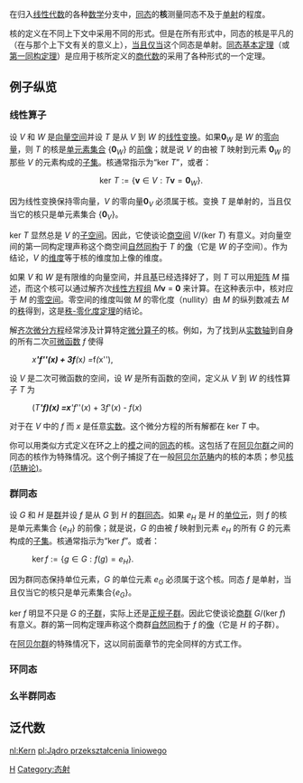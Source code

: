 在归入[[线性代数|线性代数]]的各种[[数学|数学]]分支中，[[同态|同态]]的'''核'''测量同态不及于[[单射|单射]]的程度。

核的定义在不同上下文中采用不同的形式。但是在所有形式中，同态的核是平凡的（在与那个上下文有关的意义上），[[当且仅当|当且仅当]]这个同态是单射。[[同态基本定理|同态基本定理]]（或[[第一同构定理|第一同构定理]]）是应用于核所定义的[[商代数|商代数]]的采用了各种形式的一个定理。

== 例子纵览 ==
=== 线性算子 ===

设 ''V'' 和 ''W'' 是[[向量空间|向量空间]]并设 ''T'' 是从 ''V'' 到 ''W'' 的[[线性变换|线性变换]]。如果'''0'''<sub>''W''</sub> 是 ''W'' 的[[零向量|零向量]]，则 ''T'' 的核是[[单元素集合|单元素集合]] {'''0'''<sub>''W''</sub>} 的[[前像|前像]]；就是说 ''V'' 的由被 ''T'' 映射到元素 '''0'''<sub>''W''</sub> 的那些 ''V'' 的元素构成的[[子集|子集]]。核通常指示为“ker ''T''”，或者：

:<math> \mathop{\mathrm{ker}}\, T := \{\mathbf{v} \in V : T\mathbf{v} = \mathbf{0}_{W}\}\mbox{.} \! </math>

因为线性变换保持零向量，''V'' 的零向量'''0'''<sub>''V''</sub> 必须属于核。变换 ''T'' 是单射的，当且仅当它的核只是单元素集合 {'''0'''<sub>''V''</sub>}。

ker ''T'' 显然总是 ''V'' 的[[子空间_(线性代数)|子空间]]。因此，它使谈论[[商空间_(线性代数)|商空间]] ''V''/(ker ''T'') 有意义。对向量空间的第一同构定理声称这个商空间[[自然同构|自然同构]]于 ''T'' 的[[像|像]]（它是 ''W'' 的子空间）。作为结论，''V'' 的[[维度|维度]]等于核的维度加上像的维度。

如果 ''V'' 和 ''W'' 是有限维的向量空间，并且[[基_(线性代数)|基]]已经选择好了，则 ''T'' 可以用[[矩阵|矩阵]] ''M'' 描述，而这个核可以通过解齐次[[线性方程组|线性方程组]] ''M'''''v''' = '''0''' 来计算。在这种表示中，核对应于 ''M'' 的[[零空间|零空间]]。零空间的维度叫做 ''M'' 的零化度（nullity）由 ''M'' 的纵列数减去 ''M'' 的[[矩阵的秩|秩]]得到，这是[[秩-零化度定理|秩-零化度定理]]的结论。

解[[齐次微分方程|齐次微分方程]]经常涉及计算特定[[微分算子|微分算子]]的核。例如，为了找到从[[实数轴|实数轴]]到自身的所有二次[[可微函数|可微函数]] ''f'' 使得
: ''x''''f''<nowiki>''</nowiki>(''x'') + 3''f'''(''x'') = ''f''(''x''),
设 ''V'' 是二次可微函数的空间，设 ''W'' 是所有函数的空间，定义从 ''V'' 到 ''W'' 的线性算子 ''T'' 为
: (''T''''f'')(''x'') = ''x''''f''<nowiki>''</nowiki>(''x'') + 3''f'''(''x'') - ''f''(''x'')
对于在 ''V'' 中的 ''f'' 而 ''x'' 是任意[[实数|实数]]。这个微分方程的所有解都在 ker ''T'' 中。

你可以用类似方式定义在环之上的[[模|模]]之间的[[同态|同态]]的核。这包括了在[[阿贝尔群|阿贝尔群]]之间的同态的核作为特殊情况。这个例子捕捉了在一般[[阿贝尔范畴|阿贝尔范畴]]内的核的本质；参见[[核_(范畴论)|核 (范畴论)]]。

===群同态===
设 ''G'' 和 ''H'' 是[[群|群]]并设 ''f'' 是从 ''G'' 到 ''H'' 的[[群同态|群同态]]。如果 ''e''<sub>''H''</sub> 是 ''H'' 的[[单位元|单位元]]，则 ''f'' 的核是单元素集合 {''e''<sub>''H''</sub>} 的前像；就是说，''G'' 的由被 ''f'' 映射到元素 ''e''<sub>''H''</sub> 的所有 ''G'' 的元素构成的[[子集|子集]]。核通常指示为“ker ''f''”。或者：
: <math> \mathop{\mathrm{ker}} f := \{g \in G : f(g) = e_{H}\}\mbox{.} \! </math>

因为群同态保持单位元素，''G'' 的单位元素 ''e''<sub>''G''</sub> 必须属于这个核。同态 ''f'' 是单射，当且仅当它的核只是单元素集合{''e''<sub>''G''</sub>}。

ker ''f'' 明显不只是 ''G'' 的[[子群|子群]]，实际上还是[[正规子群|正规子群]]。因此它使谈论[[商群|商群]] ''G''/(ker ''f'') 有意义。群的第一同构定理声称这个商群[[自然同构|自然同构]]于 ''f'' 的[[像|像]]（它是 ''H'' 的子群）。

在[[阿贝尔群|阿贝尔群]]的特殊情况下，这以同前面章节的完全同样的方式工作。

===环同态===
===幺半群同态===
==泛代数==

[[Category:线性代数|H]]
[[Category:态射|Category:态射]]

[[nl:Kern|nl:Kern]]
[[pl:Jądro_przekształcenia_liniowego|pl:Jądro przekształcenia liniowego]]
